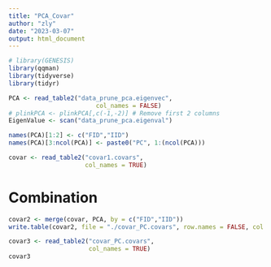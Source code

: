 ```yaml
---
title: "PCA_Covar"
author: "zly"
date: "2023-03-07"
output: html_document
---
```


```r
# library(GENESIS)
library(qqman)
library(tidyverse)
library(tidyr)
```

```r
PCA <- read_table2("data_prune_pca.eigenvec",
                        col_names = FALSE)
# plinkPCA <- plinkPCA[,c(-1,-2)] # Remove first 2 columns
EigenValue <- scan("data_prune_pca.eigenval")

names(PCA)[1:2] <- c("FID","IID")
names(PCA)[3:ncol(PCA)] <- paste0("PC", 1:(ncol(PCA)))
```

```r
covar <- read_table2("covar1.covars",
                     col_names = TRUE)
```

# Combination
```r
covar2 <- merge(covar, PCA, by = c("FID","IID"))
write.table(covar2, file = "./covar_PC.covars", row.names = FALSE, col.names = TRUE, quote = FALSE)
```

```r
covar3 <- read_table2("covar_PC.covars",
                      col_names = TRUE)
covar3
```

